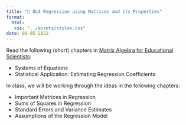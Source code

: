 ```yaml
---
title: "📖 OLS Regression using Matrices and its Properties"
format:
  html:
   css: "../assets/styles.css"
date: 08-05-2022
---
```



Read the following (short) chapters in [Matrix Algebra for Educational Scientists](https://zief0002.github.io/matrix-algebra/):

- Systems of Equations
- Statistical Application: Estimating Regression Coefficients


In class, we will be working through the ideas in the following chapters:

- Important Matrices in Regression
- Sums of Squares in Regression
- Standard Errors and Variance Estimates
- Assumptions of the Regression Model

